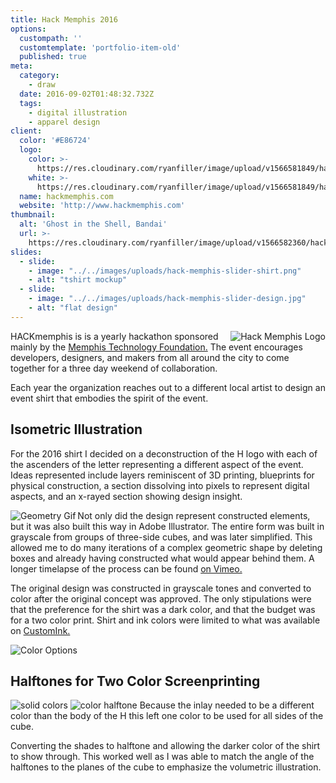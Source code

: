 ```yaml
---
title: Hack Memphis 2016
options:
  custompath: ''
  customtemplate: 'portfolio-item-old'
  published: true
meta:
  category:
    - draw
  date: 2016-09-02T01:48:32.732Z
  tags:
    - digital illustration
    - apparel design
client:
  color: '#E86724'
  logo:
    color: >-
      https://res.cloudinary.com/ryanfiller/image/upload/v1566581849/hack-memphis/hack-memphis-logo-color_wkgrm1.svg
    white: >-
      https://res.cloudinary.com/ryanfiller/image/upload/v1566581849/hack-memphis/hack-memphis-logo-white_iyhkav.svg
  name: hackmemphis.com
  website: 'http://www.hackmemphis.com'
thumbnail:
  alt: 'Ghost in the Shell, Bandai'
  url: >-
    https://res.cloudinary.com/ryanfiller/image/upload/v1566582360/hack-memphis/ghost-in-the-shell_pmalhr.gif
slides:
  - slide:
    - image: "../../images/uploads/hack-memphis-slider-shirt.png"
    - alt: "tshirt mockup"
  - slide:
    - image: "../../images/uploads/hack-memphis-slider-design.jpg"
    - alt: "flat design"
---
```


<Image src="https://res.cloudinary.com/ryanfiller/image/upload/v1566581849/hack-memphis/hack-memphis-logo_y9a96f.png" alt="Hack Memphis Logo" title="" align="right" small="true" />

HACKmemphis is is a yearly hackathon sponsored mainly by the <a href="http://www.memphistechnology.org/" >Memphis Technology Foundation.</a> The event encourages developers, designers, and makers from all around the city to come together for a three day weekend of collaboration.

Each year the organization reaches out to a different local artist to design an event shirt that embodies the spirit of the event.

## Isometric Illustration

For the 2016 shirt I decided on a deconstruction of the H logo with each of the ascenders of the letter representing a different aspect of the event. Ideas represented include layers reminiscent of 3D printing, blueprints for physical construction, a section dissolving into pixels to represent digital aspects, and an x-rayed section showing design insight.

<Image src="https://res.cloudinary.com/ryanfiller/image/upload/v1566581856/hack-memphis/hack-memphis-geometry_bw1mgj.gif" alt="Geometry Gif" title="" align="left" small="false" />

Not only did the design represent constructed elements, but it was also built this way in Adobe Illustrator. The entire form was built in grayscale from groups of three-side cubes, and was later simplified. This allowed me to do many iterations of a complex geometric shape by deleting boxes and already having constructed what would appear behind them. A longer timelapse of the process can be found <a href="https://vimeo.com/231281744" >on Vimeo.</a>

The original design was constructed in grayscale tones and converted to color after the original concept was approved. The only stipulations were that the preference for the shirt was a dark color, and that the budget was for a two color print. Shirt and ink colors were limited to what was available on <a href="https://www.customink.com/products/styles/canvas-tri-blend-t-shirt/242000" taget="_blank">CustomInk.</a>

<Image src="https://res.cloudinary.com/ryanfiller/image/upload/v1566581849/hack-memphis/hack-memphis-color-options_bilwpn.jpg" alt="Color Options" title="" align="full" small="false" />

## Halftones for Two Color Screenprinting

<compare-images caption="Halftones" alignment="left">
  <img src="https://res.cloudinary.com/ryanfiller/image/upload/v1566581849/hack-memphis/hack-memphis-hover-solid_mfbpst.jpg" alt="solid colors" />
  <img src="https://res.cloudinary.com/ryanfiller/image/upload/v1566581849/hack-memphis/hack-memphis-hover-screen_snvxwr.jpg" alt="color halftone" />
</compare-images>
Because the inlay needed to be a different color than the body of the H this left one color to be used for all sides of the cube.

Converting the shades to halftone and allowing the darker color of the shirt to show through. This worked well as I was able to match the angle of the halftones to the planes of the cube to emphasize the volumetric illustration.
